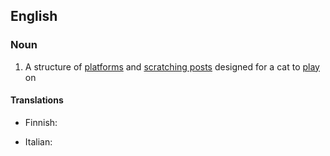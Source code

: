 ==English==

===Noun===
{{wikipedia}}
{{en-noun|head=[[cat]] [[tree]]}}

# A structure of [[platform]]s and [[scratching post]]s designed for a cat to [[play]] on

====Translations====
{{trans-top|structure for a cat to play on}}
* Finnish: {{t|fi|raapimispuu}}
{{trans-mid}}
* Italian: {{t+|it|tiragraffi|m}}
{{trans-bottom}}